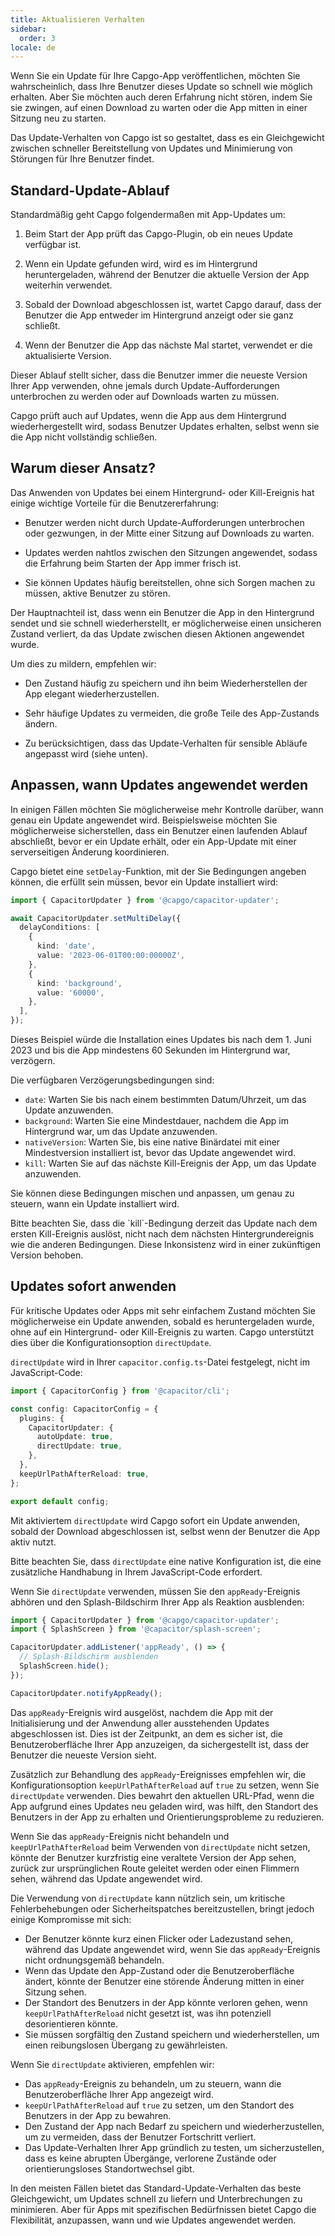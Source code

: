 ```yaml
---
title: Aktualisieren Verhalten
sidebar:
  order: 3
locale: de
---
```



Wenn Sie ein Update für Ihre Capgo-App veröffentlichen, möchten Sie wahrscheinlich, dass Ihre Benutzer dieses Update so schnell wie möglich erhalten. Aber Sie möchten auch deren Erfahrung nicht stören, indem Sie sie zwingen, auf einen Download zu warten oder die App mitten in einer Sitzung neu zu starten.

Das Update-Verhalten von Capgo ist so gestaltet, dass es ein Gleichgewicht zwischen schneller Bereitstellung von Updates und Minimierung von Störungen für Ihre Benutzer findet.

## Standard-Update-Ablauf

Standardmäßig geht Capgo folgendermaßen mit App-Updates um:

<Steps>

1. Beim Start der App prüft das Capgo-Plugin, ob ein neues Update verfügbar ist.

2. Wenn ein Update gefunden wird, wird es im Hintergrund heruntergeladen, während der Benutzer die aktuelle Version der App weiterhin verwendet.

3. Sobald der Download abgeschlossen ist, wartet Capgo darauf, dass der Benutzer die App entweder im Hintergrund anzeigt oder sie ganz schließt.

4. Wenn der Benutzer die App das nächste Mal startet, verwendet er die aktualisierte Version.

</Steps>

Dieser Ablauf stellt sicher, dass die Benutzer immer die neueste Version Ihrer App verwenden, ohne jemals durch Update-Aufforderungen unterbrochen zu werden oder auf Downloads warten zu müssen.

<Aside type="tip">
Capgo prüft auch auf Updates, wenn die App aus dem Hintergrund wiederhergestellt wird, sodass Benutzer Updates erhalten, selbst wenn sie die App nicht vollständig schließen.
</Aside>

## Warum dieser Ansatz?

Das Anwenden von Updates bei einem Hintergrund- oder Kill-Ereignis hat einige wichtige Vorteile für die Benutzererfahrung:

- Benutzer werden nicht durch Update-Aufforderungen unterbrochen oder gezwungen, in der Mitte einer Sitzung auf Downloads zu warten.

- Updates werden nahtlos zwischen den Sitzungen angewendet, sodass die Erfahrung beim Starten der App immer frisch ist.

- Sie können Updates häufig bereitstellen, ohne sich Sorgen machen zu müssen, aktive Benutzer zu stören.

Der Hauptnachteil ist, dass wenn ein Benutzer die App in den Hintergrund sendet und sie schnell wiederherstellt, er möglicherweise einen unsicheren Zustand verliert, da das Update zwischen diesen Aktionen angewendet wurde.

Um dies zu mildern, empfehlen wir:

- Den Zustand häufig zu speichern und ihn beim Wiederherstellen der App elegant wiederherzustellen.

- Sehr häufige Updates zu vermeiden, die große Teile des App-Zustands ändern.

- Zu berücksichtigen, dass das Update-Verhalten für sensible Abläufe angepasst wird (siehe unten).

## Anpassen, wann Updates angewendet werden

In einigen Fällen möchten Sie möglicherweise mehr Kontrolle darüber, wann genau ein Update angewendet wird. Beispielsweise möchten Sie möglicherweise sicherstellen, dass ein Benutzer einen laufenden Ablauf abschließt, bevor er ein Update erhält, oder ein App-Update mit einer serverseitigen Änderung koordinieren.

Capgo bietet eine `setDelay`-Funktion, mit der Sie Bedingungen angeben können, die erfüllt sein müssen, bevor ein Update installiert wird:

```typescript
import { CapacitorUpdater } from '@capgo/capacitor-updater';

await CapacitorUpdater.setMultiDelay({
  delayConditions: [
    {
      kind: 'date',
      value: '2023-06-01T00:00:00000Z',
    },
    {
      kind: 'background',
      value: '60000',
    },
  ],
});
```

Dieses Beispiel würde die Installation eines Updates bis nach dem 1. Juni 2023 und bis die App mindestens 60 Sekunden im Hintergrund war, verzögern.

Die verfügbaren Verzögerungsbedingungen sind:

- `date`: Warten Sie bis nach einem bestimmten Datum/Uhrzeit, um das Update anzuwenden.
- `background`: Warten Sie eine Mindestdauer, nachdem die App im Hintergrund war, um das Update anzuwenden.
- `nativeVersion`: Warten Sie, bis eine native Binärdatei mit einer Mindestversion installiert ist, bevor das Update angewendet wird.
- `kill`: Warten Sie auf das nächste Kill-Ereignis der App, um das Update anzuwenden.

Sie können diese Bedingungen mischen und anpassen, um genau zu steuern, wann ein Update installiert wird.

<Aside type="danger">
Bitte beachten Sie, dass die `kill`-Bedingung derzeit das Update nach dem ersten Kill-Ereignis auslöst, nicht nach dem nächsten Hintergrundereignis wie die anderen Bedingungen. Diese Inkonsistenz wird in einer zukünftigen Version behoben.
</Aside>

## Updates sofort anwenden

Für kritische Updates oder Apps mit sehr einfachem Zustand möchten Sie möglicherweise ein Update anwenden, sobald es heruntergeladen wurde, ohne auf ein Hintergrund- oder Kill-Ereignis zu warten. Capgo unterstützt dies über die Konfigurationsoption `directUpdate`.

`directUpdate` wird in Ihrer `capacitor.config.ts`-Datei festgelegt, nicht im JavaScript-Code:

```typescript
import { CapacitorConfig } from '@capacitor/cli';

const config: CapacitorConfig = {
  plugins: {
    CapacitorUpdater: {
      autoUpdate: true,
      directUpdate: true,
    },
  },
  keepUrlPathAfterReload: true,
};

export default config;
```

Mit aktiviertem `directUpdate` wird Capgo sofort ein Update anwenden, sobald der Download abgeschlossen ist, selbst wenn der Benutzer die App aktiv nutzt.

Bitte beachten Sie, dass `directUpdate` eine native Konfiguration ist, die eine zusätzliche Handhabung in Ihrem JavaScript-Code erfordert.

Wenn Sie `directUpdate` verwenden, müssen Sie den `appReady`-Ereignis abhören und den Splash-Bildschirm Ihrer App als Reaktion ausblenden:

```js
import { CapacitorUpdater } from '@capgo/capacitor-updater';
import { SplashScreen } from '@capacitor/splash-screen';

CapacitorUpdater.addListener('appReady', () => {
  // Splash-Bildschirm ausblenden
  SplashScreen.hide();
});

CapacitorUpdater.notifyAppReady();
```

Das `appReady`-Ereignis wird ausgelöst, nachdem die App mit der Initialisierung und der Anwendung aller ausstehenden Updates abgeschlossen ist. Dies ist der Zeitpunkt, an dem es sicher ist, die Benutzeroberfläche Ihrer App anzuzeigen, da sichergestellt ist, dass der Benutzer die neueste Version sieht.

Zusätzlich zur Behandlung des `appReady`-Ereignisses empfehlen wir, die Konfigurationsoption `keepUrlPathAfterReload` auf `true` zu setzen, wenn Sie `directUpdate` verwenden. Dies bewahrt den aktuellen URL-Pfad, wenn die App aufgrund eines Updates neu geladen wird, was hilft, den Standort des Benutzers in der App zu erhalten und Orientierungsprobleme zu reduzieren.

Wenn Sie das `appReady`-Ereignis nicht behandeln und `keepUrlPathAfterReload` beim Verwenden von `directUpdate` nicht setzen, könnte der Benutzer kurzfristig eine veraltete Version der App sehen, zurück zur ursprünglichen Route geleitet werden oder einen Flimmern sehen, während das Update angewendet wird.

Die Verwendung von `directUpdate` kann nützlich sein, um kritische Fehlerbehebungen oder Sicherheitspatches bereitzustellen, bringt jedoch einige Kompromisse mit sich:

- Der Benutzer könnte kurz einen Flicker oder Ladezustand sehen, während das Update angewendet wird, wenn Sie das `appReady`-Ereignis nicht ordnungsgemäß behandeln.
- Wenn das Update den App-Zustand oder die Benutzeroberfläche ändert, könnte der Benutzer eine störende Änderung mitten in einer Sitzung sehen.
- Der Standort des Benutzers in der App könnte verloren gehen, wenn `keepUrlPathAfterReload` nicht gesetzt ist, was ihn potenziell desorientieren könnte.
- Sie müssen sorgfältig den Zustand speichern und wiederherstellen, um einen reibungslosen Übergang zu gewährleisten.

Wenn Sie `directUpdate` aktivieren, empfehlen wir:

- Das `appReady`-Ereignis zu behandeln, um zu steuern, wann die Benutzeroberfläche Ihrer App angezeigt wird.
- `keepUrlPathAfterReload` auf `true` zu setzen, um den Standort des Benutzers in der App zu bewahren.
- Den Zustand der App nach Bedarf zu speichern und wiederherzustellen, um zu vermeiden, dass der Benutzer Fortschritt verliert.
- Das Update-Verhalten Ihrer App gründlich zu testen, um sicherzustellen, dass es keine abrupten Übergänge, verlorene Zustände oder orientierungsloses Standortwechsel gibt.

In den meisten Fällen bietet das Standard-Update-Verhalten das beste Gleichgewicht, um Updates schnell zu liefern und Unterbrechungen zu minimieren. Aber für Apps mit spezifischen Bedürfnissen bietet Capgo die Flexibilität, anzupassen, wann und wie Updates angewendet werden.
